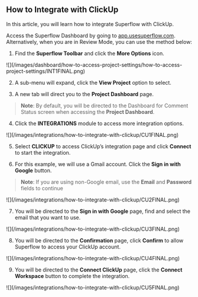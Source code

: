 ## How to Integrate with ClickUp

In this article, you will learn how to integrate Superflow with ClickUp.

Access the Superflow Dashboard by going to [app.usesuperflow.com](app.usesuperflow.com). Alternatively, when you are in Review Mode, you can use the method below:

1. Find the **Superflow Toolbar** and click the **More Options** icon.

<Frame>
![](/images/dashboard/how-to-access-project-settings/how-to-access-project-settings/INT1FINAL.png)
</Frame>

2. A sub-menu will expand, click the **View Project** option to select.

3. A new tab will direct you to the **Project Dashboard** page.

> **Note**: By default, you will be directed to the Dashboard for Comment Status screen when accessing the **Project Dashboard**.

4. Click the **INTEGRATIONS** module to access more integration options.

<Frame>
![](/images/integrations/how-to-integrate-with-clickup/CU1FINAL.png)
</Frame>

5. Select **CLICKUP** to access ClickUp’s integration page and click **Connect** to start the integration.

6. For this example, we will use a Gmail account. Click the **Sign in with Google** button.

> **Note**: If you are using non-Google email, use the **Email** and **Password** fields to continue

<Frame>
![](/images/integrations/how-to-integrate-with-clickup/CU2FINAL.png)
</Frame>

7. You will be directed to the **Sign in with Google** page, find and select the email that you want to use.

<Frame>
![](/images/integrations/how-to-integrate-with-clickup/CU3FINAL.png)
</Frame>

8. You will be directed to the **Confirmation** page, click **Confirm** to allow Superflow to access your ClickUp account.

<Frame>
![](/images/integrations/how-to-integrate-with-clickup/CU4FINAL.png)
</Frame>

9. You will be directed to the **Connect ClickUp** page, click the **Connect Workspace** button to complete the integration.

<Frame>
![](/images/integrations/how-to-integrate-with-clickup/CU5FINAL.png)
</Frame>




